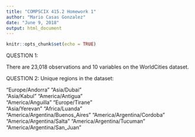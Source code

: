 ```yaml
---
title: "COMPSCIX 415.2 Homework 1"
author: "Mario Casas Gonzalez"
date: "June 9, 2018"
output: html_document
---
```


```r
knitr::opts_chunk$set(echo = TRUE)
```


QUESTION 1: 

There are 23,018 observations and 10 variables on the WorldCities dataset.

QUESTION 2: Unique regions in the dataset:

"Europe/Andorra"                 "Asia/Dubai"                    
"Asia/Kabul"                     "America/Antigua"               
"America/Anguilla"               "Europe/Tirane"                 
"Asia/Yerevan"                   "Africa/Luanda"                 
"America/Argentina/Buenos_Aires" "America/Argentina/Cordoba"     
"America/Argentina/Salta"        "America/Argentina/Tucuman"     
"America/Argentina/San_Juan"    